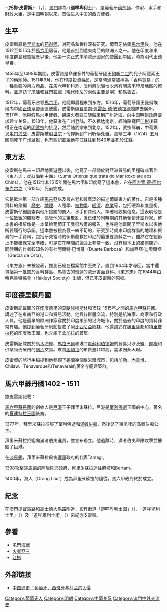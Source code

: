 {{noteTA
|1=zh-hant:托梅·皮雷斯;zh-mo:道咩卑利士;
|2=zh-hant:皮雷斯;zh-mo:卑利士;
}}
-{'''托梅·皮雷斯'''}-（{{lang-pt|Tomé Pires}}，{{bd||1465年?||1524年或1540年}}），[[澳門|澳門]]譯為-{'''道咩卑利士'''}-，是葡萄牙[[药剂师|药剂师]]、作家、水手和財政大臣，是中国[[明朝|明朝]]以来，首位进入中国的西方使者。

==生平==
皮雷斯原是[[里斯本|里斯本]]的[[药剂师|药剂师]]，对药品和香料深有研究。葡萄牙佔領[[馬六甲|馬六甲]]後，他在1512至1515年於[[馬六甲|馬六甲]]居留。他是首批到達東南亞的歐洲人之一。他在印度和東印度群島艱苦經歷以後，他第一次正式率領歐洲國家的使團到中國，時為明代正德皇帝。

1455年至1495年期間，皮雷資是命運多舛的葡萄牙國王[[若昂二世|約翰二世]]的兒子阿豐索王子的藥劑師。1511年9月，他在印度投資藥品，是當時通常被稱為「香料貿易」的一種重要的東方商品。在馬六甲和科欽，他如飢似渴地收集有關馬來印尼地區的資料，並造訪了[[爪哇|爪哇]]和[[蘇門答臘|蘇門答臘]]（現代[[印尼|印尼]]的兩個主要島嶼）和[[摩鹿加群島|馬魯古]]。

1512年，葡萄牙占领[[馬六甲|馬六甲]]，他隨即启程来到东方。1516年，葡萄牙國王曼努埃爾向中國[[正德皇帝|正德皇帝]]派遣使團，皮雷斯隨[[費爾南·佩雷茲·德·安德拉德|費爾南·佩雷茲·德·安德拉德]]艦隊去廣州。1517年，他與假[[馬六甲|馬六甲]]使者、翻譯[[火者亞三|火者亞三]]随船来到[[广州|广州]]近海，向中国明朝政府要求建立关系。1518年，他获准在广州登陆，不久抵达南京，經賄賂寵臣[[江彬_(明朝)|江彬]]後获得正在南巡的[[明武宗|明武宗]]的接见，然后随武宗来到北京。1521年，武宗驾崩，中葡爆发[[屯门海战|屯门海战]]，皮雷斯被[[明世宗|明世宗]]下令押解到广州听候处置。嘉靖三年（1524）五月因病死于广州监狱，也有些記載說他在[[江蘇|江蘇]]住到1540年並死於江蘇。

==東方志==

皮雷斯在馬來－印尼地區遊歷以後，他寫了一部關於對亞洲貿易的里程碑式著作《東方志：從紅海到中國》（Suma Oriental que trata do Mar Roxo até aos Chins）。他在1512年和1515年間在馬六甲和印度寫了這本書，它在[[阿方索·德·阿尔布克尔克|阿方索·德·阿尔布克尔克]]（1515年）死前完成。

它是歐洲第一部介紹[[馬來亞|馬來亞]]以及最古老和最廣泛的描述葡屬東方的著作。它是多種資料的彙編：[[歷史|歷史]]、[[地理|地理]]、人種學、[[植物學|植物學]]、[[經濟|經濟]]、[[商業|商業]]等，包括硬幣和度量衡。皮雷斯仔細調查與他所接觸的商人、水手和其他人，準確地收集信息。這表明他是一位敏銳的觀察者，儘管他的文筆散亂，但已優於同時期的其他葡萄牙語作家。整本書的措辭像是一本呈給葡萄牙王曼努埃爾的報告，也許是他離開了里斯本以後他所要履行的承諾。這本書被視為最一絲不苟的，研究那時候東印度群島的地理和貿易的一手資料，包括研究當時的伊斯蘭教在印尼的最重要資料之一。雖然它在細節上不能確保完全準確，可是它在時間的證據上非常一致，沒有根本上的錯誤陳述。同時期的作者較知名的有杜阿爾特·巴博薩（Duarte Barbosa）和加西亞·迪奧爾塔（Garcia de Orta）。

《東方志》未被發表，推測已經在檔案館中丟失了。直到1944年才尋回，當中還包括第一批關於香料群島、馬魯古的班達的歐洲書面資料。《東方志》在1944年由哈克魯特協會（Hakluyt Society）出版，但已非皮雷斯的原稿。

==印度德里蘇丹國==

皮雷斯記載關於在[[印度|印度]][[德里|德里]]的[[莫臥兒|莫臥兒]][[穆斯林|穆斯林]]和1512-1515年之間的[[馬六甲蘇丹國|馬六甲蘇丹國]]。講述了在東南亞的港口和貿易活動。他與各群體交流，特別是航海家、商家和行政人員。他是最早的歐洲作家寫關於印度東部的沿海城市，關於過去的印度的資料非常有趣。他提到葡萄牙帆船搭載了[[阿比西尼亞|阿比西尼亞]]奴隸，他還講述在[[奧里薩邦|奧里薩邦]]和[[特里普拉邦|特里普拉邦]]的印度教王國，也介紹了[[孟加拉|孟加拉]]的首都。

皮雷斯記載關於[[乌木海岸|乌木海岸]]、[[馬拉巴爾|馬拉巴爾]]和港口[[默蘇利珀德姆|默蘇利珀德姆]]的貿易只涉及[[盐_(化学)|鹽]]、[[辣椒|辣椒]]和供藥物治療用的[[鴉片|鴉片]]交易。來自[[孟加拉|孟加拉]]的布質量非常高，需求因此大增。

皮雷資的旅行手稿提到他參觀了[[錫蘭|錫蘭]]幾個泰米爾城市，包括[[加勒_(斯里蘭卡)|加勒]]、[[內貢博|內貢博]]、Chilaw、Tenavarque和Tenavarai的著名寺廟建築群。

==馬六甲蘇丹國1402 – 1511==

據皮雷斯記載：

[[馬六甲蘇丹國|馬六甲蘇丹國]]的創始人是[[巨港|巨港]]王子拜里米蘇拉。巨港是[[室利佛逝|室利佛逝]]王國的中心，著名的[[夏連特拉王國|夏連特拉王國]]後裔。

1377年，拜里米蘇拉征服了室利佛逝和[[滿者伯夷|滿者伯夷]]，然後娶了東爪哇的滿者伯夷公主。

拜里米蘇拉拒絕向滿者伯夷進貢，並宣布獨立。他逃離時，滿者伯夷軍隊攻擊並摧毀了巨港。

在[[淡馬錫|淡馬錫]]，拜里米蘇拉殺害[[暹羅|暹羅]]政府的代表Tamagi。

1398攻擊淡馬錫的[[阿瑜陀耶|阿瑜陀耶]]政府，拜里米蘇拉逃往[[麻坡|麻坡]]和Bertam。

1400年，海人（Orang Laut）成為拜里米蘇拉的隨從，馬六甲政府終於成立。

==紀念==
在澳門[[提督馬路|提督馬路]]和[[高士德大馬路|高士德大馬路]]附近，設有街道「道咩卑利士圍」（{{lang|pt|Patio de Tomé Pires}}）、「道咩卑利士里」（{{lang|pt|Beco de Tomé Pires}}）及「道咩卑利士街」（{{lang|pt|Rua de Tomé Pires}}）來紀念皮雷斯。

== 參看 ==
*[[屯門海戰|屯門海戰]]
*[[火者亞三|火者亞三]]
*[[江彬_(明朝)|江彬]]

==外部链接==
* [http://www.esgweb.net/Html/zgts_b/1039059.html 中国通史：葡萄牙、西班牙与荷兰的入侵] {{Wayback|url=http://www.esgweb.net/Html/zgts_b/1039059.html |date=20160526002222 }}

{{Authority control}}
{{DEFAULTSORT:Pires, Tome}}
[[Category:葡萄牙人|Category:葡萄牙人]]
[[Category:明朝|Category:明朝]]
[[Category:中葡关系|Category:中葡关系]]
[[Category:澳門中外交流史|Category:澳門中外交流史]]